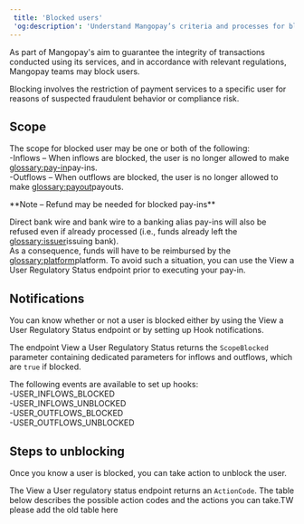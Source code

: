 ```yaml
---  
 title: 'Blocked users'  
 'og:description': 'Understand Mangopay’s criteria and processes for blocking users, including the reasons why and steps you can take to get them unblocked.'  
---  
```


As part of Mangopay's aim to guarantee the integrity of transactions conducted using its services, and in accordance with relevant regulations, Mangopay teams may block users.   

Blocking involves the restriction of payment services to a specific user for reasons of suspected fraudulent behavior or compliance risk.  

## Scope  

The scope for blocked user may be one or both of the following:  
-Inflows – When inflows are blocked, the user is no longer allowed to make <glossary:pay-in>pay-ins</glossary>.  
-Outflows – When outflows are blocked, the user is no longer allowed to make <glossary:payout>payouts</glossary>.  

<Note>  
**Note – Refund may be needed for blocked pay-ins** 
  
Direct bank wire and bank wire to a banking alias pay-ins will also be refused even if already processed (i.e., funds already left the <glossary:issuer>issuing bank</glossary>).   
As a consequence, funds will have to be reimbursed by the <glossary:platform>platform</glossary>. To avoid such a situation, you can use the View a User Regulatory Status endpoint prior to executing your pay-in.  
</Note>  

## Notifications  

You can know whether or not a user is blocked either by using the View a User Regulatory Status endpoint or by setting up Hook notifications.  

The endpoint View a User Regulatory Status returns the `ScopeBlocked` parameter containing dedicated parameters for inflows and outflows, which are `true` if blocked.  

The following events are available to set up hooks:  
-USER_INFLOWS_BLOCKED   
-USER_INFLOWS_UNBLOCKED  
-USER_OUTFLOWS_BLOCKED  
-USER_OUTFLOWS_UNBLOCKED  

## Steps to unblocking  

Once you know a user is blocked, you can take action to unblock the user.  

The View a User regulatory status endpoint returns an `ActionCode`. The table below describes the possible action codes and the actions you can take.TW please add the old table here